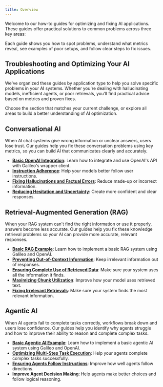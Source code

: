 ```yaml
---
title: Overview
---
```


Welcome to our how-to guides for optimizing and fixing AI applications. These guides offer practical solutions to common problems across three key areas:

Each guide shows you how to spot problems, understand what metrics reveal, see examples of poor setups, and follow clear steps to fix issues.

## Troubleshooting and Optimizing Your AI Applications

We've organized these guides by application type to help you solve specific problems in your AI systems. Whether you're dealing with hallucinating models, inefficient agents, or poor retrievals, you'll find practical advice based on metrics and proven fixes.

Choose the section that matches your current challenge, or explore all areas to build a better understanding of AI optimization.

## Conversational AI

When AI chat systems give wrong information or unclear answers, users lose trust. Our guides help you fix these conversation problems using key metrics, so you can build AI that communicates clearly and accurately.

- **[Basic OpenAI Integration](/how-to-guides/conversational-ai/basic-example)**: Learn how to integrate and use OpenAI's API with Galileo's wrapper client.
- **[Instruction Adherence](/how-to-guides/conversational-ai/instruction-adherence)**: Help your models better follow user instructions.
- **[Fixing Hallucinations and Factual Errors](/how-to-guides/conversational-ai/fixing-hallucinations-and-facutal-erros)**: Reduce made-up or incorrect information.
- **[Reducing Hesitation and Uncertainty](/how-to-guides/conversational-ai/reducing-hesitation-and-uncertainty)**: Create more confident and clear responses.

## Retrieval-Augmented Generation (RAG)

When your RAG system can't find the right information or use it properly, answers become less accurate. Our guides help you fix these knowledge retrieval problems so your AI can provide more accurate, relevant responses.

- **[Basic RAG Example](/how-to-guides/rag/basic-example)**: Learn how to implement a basic RAG system using Galileo and OpenAI.
- **[Preventing Out-of-Context Information](/how-to-guides/rag/preventing-out-of-context-information)**: Keep irrelevant information out of responses.
- **[Ensuring Complete Use of Retrieved Data](/how-to-guides/rag/ensuring-complete-use-of-retrieved-data)**: Make sure your system uses all the information it finds.
- **[Maximizing Chunk Utilization](/how-to-guides/rag/maximizing-chunk-utilization)**: Improve how your model uses retrieved text.
- **[Fixing Irrelevant Retrievals](/how-to-guides/rag/fixing-irrelevant-retrievals)**: Make sure your system finds the most relevant information.

## Agentic AI

When AI agents fail to complete tasks correctly, workflows break down and users lose confidence. Our guides help you identify why agents struggle and how to improve their ability to reason and complete complex tasks.

- **[Basic Agentic AI Example](/how-to-guides/agentic-ai/basic-example)**: Learn how to implement a basic agentic AI system using Galileo and OpenAI.
- **[Optimizing Multi-Step Task Execution](/how-to-guides/agentic-ai/optimizing-multi-step-task-execution)**: Help your agents complete complex tasks successfully.
- **[Ensuring Agents Follow Instructions](/how-to-guides/agentic-ai/ensuring-agents-follow-instructions)**: Improve how well agents follow directions.
- **[Improve Agent Decision Making](/how-to-guides/agentic-ai/improve-agent-decision-making)**: Help agents make better choices and follow logical reasoning.
